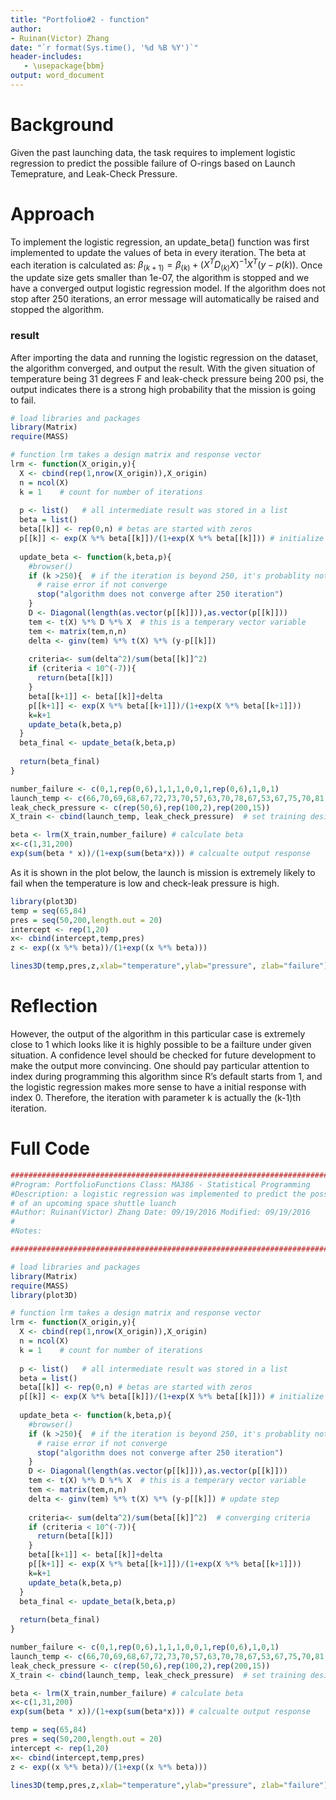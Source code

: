 ```yaml
---
title: "Portfolio#2 - function"
author:
- Ruinan(Victor) Zhang
date: "`r format(Sys.time(), '%d %B %Y')`"
header-includes:
   - \usepackage{bbm}
output: word_document
---
```


# Background
Given the past launching data, the task requires to implement logistic regression to predict the possible failure of O-rings based on Launch Temeprature, and Leak-Check Pressure. 

# Approach
To implement the logistic regression, an update_beta() function was first implemented to update the values of beta in every iteration. The beta at each iteration is calculated as: $\beta_{(k+1)} = \beta_{(k)}+(X^T D_{(k)} X)^{-1} X^T (y-p(k))$. Once the update size gets smaller than 1e-07, the algorithm is stopped and we have a converged output logistic regression model. If the algorithm does not stop after 250 iterations, an error message will automatically be raised and stopped the algorithm. 

### result 
After importing the data and running the logistic regression on the dataset, the algorithm converged, and output the result. With the given situation of temperature being 31 degrees F and leak-check pressure being 200 psi, the output indicates there is a strong high probability that the mission is going to fail.
```r

# load libraries and packages
library(Matrix)
require(MASS)

# function lrm takes a design matrix and response vector
lrm <- function(X_origin,y){
  X <- cbind(rep(1,nrow(X_origin)),X_origin)
  n = ncol(X)
  k = 1    # count for number of iterations
  
  p <- list()   # all intermediate result was stored in a list
  beta = list()
  beta[[k]] <- rep(0,n) # betas are started with zeros
  p[[k]] <- exp(X %*% beta[[k]])/(1+exp(X %*% beta[[k]])) # initialize
  
  update_beta <- function(k,beta,p){
    #browser()
    if (k >250){  # if the iteration is beyond 250, it's probablity not going to converge
      # raise error if not converge
      stop("algorithm does not converge after 250 iteration")
    }
    D <- Diagonal(length(as.vector(p[[k]])),as.vector(p[[k]]))
    tem <- t(X) %*% D %*% X  # this is a temperary vector variable
    tem <- matrix(tem,n,n)
    delta <- ginv(tem) %*% t(X) %*% (y-p[[k]])
    
    criteria<- sum(delta^2)/sum(beta[[k]]^2)
    if (criteria < 10^(-7)){
      return(beta[[k]])
    }
    beta[[k+1]] <- beta[[k]]+delta
    p[[k+1]] <- exp(X %*% beta[[k+1]])/(1+exp(X %*% beta[[k+1]]))
    k=k+1
    update_beta(k,beta,p)
  }
  beta_final <- update_beta(k,beta,p)
  
  return(beta_final)
}

```

```r
number_failure <- c(0,1,rep(0,6),1,1,1,0,0,1,rep(0,6),1,0,1)
launch_temp <- c(66,70,69,68,67,72,73,70,57,63,70,78,67,53,67,75,70,81,76,79,75,76,58)
leak_check_pressure <- c(rep(50,6),rep(100,2),rep(200,15))
X_train <- cbind(launch_temp, leak_check_pressure)  # set training design matrix

beta <- lrm(X_train,number_failure) # calculate beta
x<-c(1,31,200)
exp(sum(beta * x))/(1+exp(sum(beta*x))) # calcualte output response
```


As it is shown in the plot below, the launch is mission is extremely likely to fail when the temperature is low and check-leak pressure is high. 

```r
library(plot3D)
temp = seq(65,84)
pres = seq(50,200,length.out = 20)
intercept <- rep(1,20)
x<- cbind(intercept,temp,pres)
z <- exp((x %*% beta))/(1+exp((x %*% beta)))

lines3D(temp,pres,z,xlab="temperature",ylab="pressure", zlab="failure")
```

# Reflection
However, the output of the algorithm in this particular case is extremely close to 1 which looks like it is highly possible to be a failture under given situation. A confidence level should be checked for future development to make the output more convincing. One should pay particular attention to index during programming this algorithm since R's default starts from 1, and the logistic regression makes more sense to have a initial response with index 0. Therefore, the iteration with parameter k is actually the (k-1)th iteration. 

# Full Code

```r
################################################################################
#Program: PortfolioFunctions Class: MA386 - Statistical Programming 
#Description: a logistic regression was implemented to predict the possible failure 
# of an upcoming space shuttle luanch
#Author: Ruinan(Victor) Zhang Date: 09/19/2016 Modified: 09/19/2016
#
#Notes: 

################################################################################

# load libraries and packages
library(Matrix)
require(MASS)
library(plot3D)

# function lrm takes a design matrix and response vector
lrm <- function(X_origin,y){
  X <- cbind(rep(1,nrow(X_origin)),X_origin)
  n = ncol(X)
  k = 1    # count for number of iterations
  
  p <- list()   # all intermediate result was stored in a list
  beta = list()
  beta[[k]] <- rep(0,n) # betas are started with zeros
  p[[k]] <- exp(X %*% beta[[k]])/(1+exp(X %*% beta[[k]])) # initialize
  
  update_beta <- function(k,beta,p){
    #browser()
    if (k >250){  # if the iteration is beyond 250, it's probablity not going to converge
      # raise error if not converge
      stop("algorithm does not converge after 250 iteration")
    }
    D <- Diagonal(length(as.vector(p[[k]])),as.vector(p[[k]]))
    tem <- t(X) %*% D %*% X  # this is a temperary vector variable
    tem <- matrix(tem,n,n)
    delta <- ginv(tem) %*% t(X) %*% (y-p[[k]]) # update step
    
    criteria<- sum(delta^2)/sum(beta[[k]]^2)  # converging criteria
    if (criteria < 10^(-7)){
      return(beta[[k]])
    }
    beta[[k+1]] <- beta[[k]]+delta
    p[[k+1]] <- exp(X %*% beta[[k+1]])/(1+exp(X %*% beta[[k+1]]))
    k=k+1
    update_beta(k,beta,p)
  }
  beta_final <- update_beta(k,beta,p)
  
  return(beta_final)
}

number_failure <- c(0,1,rep(0,6),1,1,1,0,0,1,rep(0,6),1,0,1)
launch_temp <- c(66,70,69,68,67,72,73,70,57,63,70,78,67,53,67,75,70,81,76,79,75,76,58)
leak_check_pressure <- c(rep(50,6),rep(100,2),rep(200,15))
X_train <- cbind(launch_temp, leak_check_pressure)  # set training design matrix

beta <- lrm(X_train,number_failure) # calculate beta
x<-c(1,31,200)
exp(sum(beta * x))/(1+exp(sum(beta*x))) # calcualte output response

temp = seq(65,84)
pres = seq(50,200,length.out = 20)
intercept <- rep(1,20)
x<- cbind(intercept,temp,pres)
z <- exp((x %*% beta))/(1+exp((x %*% beta)))

lines3D(temp,pres,z,xlab="temperature",ylab="pressure", zlab="failure")



```


